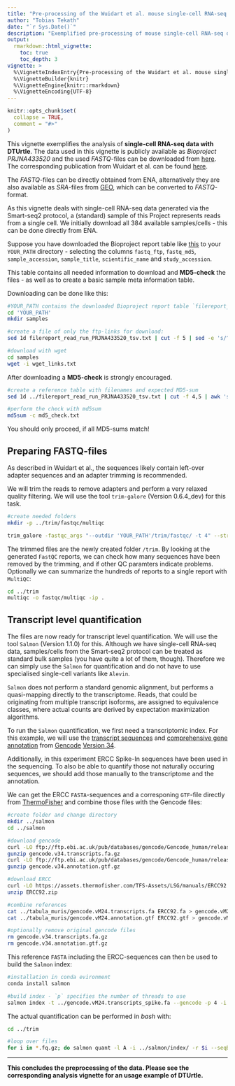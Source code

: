 ```yaml
---
title: "Pre-processing of the Wuidart et al. mouse single-cell RNA-seq data"
author: "Tobias Tekath"
date: "`r Sys.Date()`"
description: "Exemplified pre-processing of mouse single-cell RNA-seq data (Smart-seq2)."
output: 
  rmarkdown::html_vignette:
    toc: true
    toc_depth: 3
vignette: >
  %\VignetteIndexEntry{Pre-processing of the Wuidart et al. mouse single-cell RNA-seq data}
  %\VignetteBuilder{knitr}
  %\VignetteEngine{knitr::rmarkdown}
  %\VignetteEncoding{UTF-8}
---
```


```r
knitr::opts_chunk$set(
  collapse = TRUE,
  comment = "#>"
)
```

This vignette exemplifies the analysis of **single-cell RNA-seq data with DTUrtle**. The data used in this vignette is publicly available as *Bioproject PRJNA433520* and the used *FASTQ*-files can be downloaded from [here](https://www.ebi.ac.uk/ena/browser/view/PRJNA433520). The corresponding publication from Wuidart et al. can be found [here](https://doi.org/10.1038/s41556-018-0095-2).

The *FASTQ*-files can be directly obtained from ENA, alternatively they are also available as *SRA*-files from [GEO](https://www.ncbi.nlm.nih.gov/bioproject/PRJNA433520), which can be converted to *FASTQ*-format.

As this vignette deals with single-cell RNA-seq data generated via the Smart-seq2 protocol, a (standard) sample of this Project represents reads from a single cell. We initially download all 384 available samples/cells - this can be done directly from ENA. 

Suppose you have downloaded the Bioproject report table like [this](https://www.ebi.ac.uk/ena/portal/api/filereport?accession=PRJNA433520&result=read_run&fields=study_accession,sample_accession,scientific_name,fastq_md5,fastq_ftp,sample_title&format=tsv&download=true) to your `YOUR_PATH` directory - selecting the columns `fastq_ftp`, `fastq_md5`, `sample_accession`, `sample_title`, `scientific_name` and `study_accession`.  

This table contains all needed information to download and **MD5-check** the files - as well as to create a basic sample meta information table.

Downloading can be done like this:

```bash
#YOUR_PATH contains the downloaded Bioproject report table `filereport_read_run_PRJNA433520_tsv.txt`
cd 'YOUR_PATH'
mkdir samples

#create a file of only the ftp-links for download:
sed 1d filereport_read_run_PRJNA433520_tsv.txt | cut -f 5 | sed -e 's/^/ftp:\/\//' > samples/wget_links.txt

#download with wget
cd samples
wget -i wget_links.txt
```

After downloading a **MD5-check** is strongly encouraged.

```bash
#create a reference table with filenames and expected MD5-sum
sed 1d ../filereport_read_run_PRJNA433520_tsv.txt | cut -f 4,5 | awk 'sub(".*/",$1" ")' > md5_check.txt

#perform the check with md5sum
md5sum -c md5_check.txt 
```

You should only proceed, if all MD5-sums match!

## Preparing FASTQ-files
As described in Wuidart et al., the sequences likely contain left-over adapter sequences and an adapter trimming is recommended.

We will trim the reads to remove adapters and perform a very relaxed quality filtering. We will use the tool `trim-galore` (Version 0.6.4_dev) for this task.

```bash
#create needed folders
mkdir -p ../trim/fastqc/multiqc

trim_galore -fastqc_args "--outdir 'YOUR_PATH'/trim/fastqc/ -t 4" --stringency 3 --trim-n --cores 4 -o ../trim/ *.fastq.gz
```

The trimmed files are the newly created folder `/trim`. By looking at the generated `FastQC` reports, we can check how many sequences have been removed by the trimming, and if other QC paramters indicate problems.
Optionally we can summarize the hundreds of reports to a single report with `MultiQC`:

```bash
cd ../trim
multiqc -o fastqc/multiqc -ip .
```

## Transcript level quantification

The files are now ready for transcript level quantification. We will use the tool `Salmon` (Version 1.1.0) for this. Although we have single-cell RNA-seq data, samples/cells from the Smart-seq2 protocol can be treated as standard bulk samples (you have quite a lot of them, though). Therefore we can simply use the `Salmon` for quantification and do not have to use specialised single-cell variants like `Alevin`.

`Salmon` does not perform a standard genomic alignment, but performs a quasi-mapping directly to the transcriptome. Reads, that could be originating from multiple transcript isoforms, are assigned to equivalence classes, where actual counts are derived by expectation maximization algorithms.

To run the `Salmon` quantification, we first need a transcriptomic index. For this example, we will use the [transcript sequences](ftp://ftp.ebi.ac.uk/pub/databases/gencode/Gencode_human/release_34/gencode.v34.transcripts.fa.gz) and [comprehensive gene annotation](ftp://ftp.ebi.ac.uk/pub/databases/gencode/Gencode_human/release_34/gencode.v34.annotation.gtf.gz) from [Gencode](https://www.gencodegenes.org/) [Version 34](https://www.gencodegenes.org/human/release_34.html).

Additionally, in this experiment ERCC Spike-In sequences have been used in the sequencing. To also be able to quantify those not naturally occuring sequences, we should add those manually to the transcriptome and the annotation.

We can get the ERCC `FASTA`-sequences and a corresponing `GTF`-file directly from [ThermoFisher](https://assets.thermofisher.com/TFS-Assets/LSG/manuals/ERCC92.zip) and combine those files with the Gencode files:

```bash
#create folder and change directory
mkdir ../salmon
cd ../salmon

#download gencode
curl -LO ftp://ftp.ebi.ac.uk/pub/databases/gencode/Gencode_human/release_34/gencode.v34.transcripts.fa.gz
gunzip gencode.v34.transcripts.fa.gz
curl -LO ftp://ftp.ebi.ac.uk/pub/databases/gencode/Gencode_human/release_34/gencode.v34.annotation.gtf.gz
gunzip gencode.v34.annotation.gtf.gz

#download ERCC
curl -LO https://assets.thermofisher.com/TFS-Assets/LSG/manuals/ERCC92.zip
unzip ERCC92.zip

#combine references
cat ../tabula_muris/gencode.vM24.transcripts.fa ERCC92.fa > gencode.vM24.transcripts_spike.fa
cat ../tabula_muris/gencode.vM24.annotation.gtf ERCC92.gtf > gencode.vM24.annotation_spike.gtf

#optionally remove original gencode files
rm gencode.v34.transcripts.fa.gz
rm gencode.v34.annotation.gtf.gz
```


This reference `FASTA` including the ERCC-sequences can then be used to build the `Salmon` index:

```bash
#installation in conda evironment
conda install salmon

#build index - `p` specifies the number of threads to use
salmon index -t ../gencode.vM24.transcripts_spike.fa --gencode -p 4 -i index
```

The actual quantification can be performed in *bash* with:

```bash
cd ../trim

#loop over files
for i in *.fq.gz; do salmon quant -l A -i ../salmon/index/ -r $i --seqBias --gcBias --validateMappings --rangeFactorizationBins 4 --threads 4 -o ../salmon/${i/_trimmed.fq.gz/}; done
```

---

**This concludes the preprocessing of the data. Please see the corresponding analysis vignette for an usage example of DTUrtle.**
